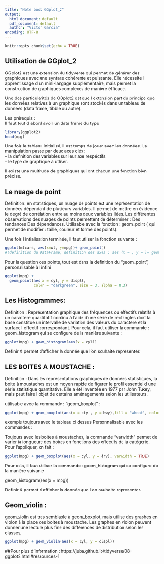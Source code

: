 ---
title: "Note book GGplot_2"
output:
  html_document: default
  pdf_document: default
  author: "Victor Garcia"
encoding: UTF-8
---

```{r setup, include=FALSE} 
knitr::opts_chunk$set(echo = TRUE)
```

## Utilisation de GGplot_2 

GGplot2 est une extension du tidyverse qui permet de générer des graphiques avec une syntaxe cohérente et puissante. Elle nécessite l apprentissage d un mini-langage supplémentaire, mais permet la construction de graphiques complexes de maniere éfficace.

Une des particularités de GGplot2 est  que l extension  part du principe que les données relatives à un graphique sont stockés dans un tableau de données (data frame, tibble ou autre). 

Les prérequis :
<br>  Il faut tout d abord avoir  un data frame du type 

```{r}
library(ggplot2)
head(mpg)
```


Une fois le tableau initialisé, il  est temps de jouer avec les données. La manipulation passe par deux axes clés : 
<br>- la definition des variables sur leur axe respéctifs <br>- le type de graphique à utliser. 

Il existe  une multitude de graphiques qui ont chacun une fonction bien précise.





## Le nuage de point 
Definition: en statistiques, un nuage de points est une représentation de données dépendant de plusieurs variables. Il permet de mettre en évidence le degré de corrélation entre au moins deux variables liées. Les différentes observations des nuages de points permettent de déterminer : Des tendances Des dépendances.
Utilisable avec la fonction : geom_point ( qui permet de modifier : taille, couleur et forme des points). 
  
Une fois l intialisation terminée, il faut utliser la fonction suivante : 

```{r}
ggplot(mtcars, aes(x=wt, y=mpg))+ geom_point()
#(definition du DataFrame, definition des axes : aes (x = , y = )+ geom_point()
```

Pour la question des points, tout est dans la definition du "geom_point", personalisable à l'infini 

```{r}
ggplot(mpg) + 
  geom_point(aes(x = cyl, y = displ), 
             color = "darkgreen", size = 3, alpha = 0.3)
```


## Les Histogrammes: 

Definition : Représentation graphique des fréquences ou effectifs relatifs à un caractere quantitatif continu à l'aide d'une série de rectangles dont la base constitue un intervalle de variation des valeurs du caractere et la surface l effectif correspondant.
Pour cela, il faut utiliser la commande : geom_histogram qui se configure de la manière suivante : 

```{r}
ggplot(mpg) + geom_histogram(aes(x = cyl))
```

Definir X permet d'afficher la donnée que l'on souhaite representer. 


## LES BOITES A MOUSTACHE :
Definition : Dans les représentations graphiques de données statistiques, la boite à moustaches est un moyen rapide de figurer le profil essentiel d une série statistique quantitative. Elle a été inventée en 1977 par John Tukey, mais peut faire l objet de certains aménagements selon les utilisateurs.

utilisable avec la commande : "geom_boxplot" : 
```{r}
ggplot(mpg) + geom_boxplot(aes(x = cty , y = hwy),fill = "wheat", color = "blue")
```

exemple toujours avec le tableau ci dessus 
Personnalisable avec les commandes : 


 
 Toujours avec les boites à moustaches, la commande "varwidth" permet de varier la longueure des boites en fonctions  des effectifs de la catégorie. Pour l'appliquer, on fait : 
 
```{r}
ggplot(mpg) + geom_boxplot(aes(x = cyl, y = drv), varwidth = TRUE)
```




Pour cela, il faut utiliser la commande : geom_histogram qui se configure de la manière suivante 

geom_histogram(aes(x = mpg))

Definir X permet d afficher la donnée que l on souhaite representer. 

## Geom_violin : 
geom_violin est tres semblable à geom_boxplot, mais utilise des graphes en violon à la place des boites à moustache.
Les graphes en violon peuvent donner une lecture plus fine des différences de distribution selon les classes.  
```{r}
ggplot(mpg) + geom_violin(aes(x = cyl, y = displ))
```


 
 
##Pour plus d'information : 
https://juba.github.io/tidyverse/08-ggplot2.html#ressources-1


 







